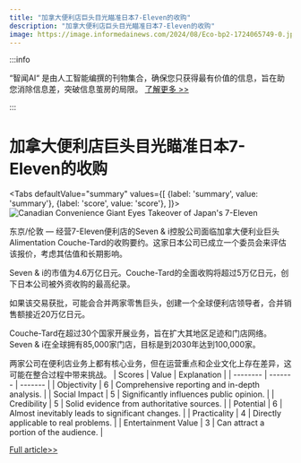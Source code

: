 ```yaml
---
title: "加拿大便利店巨头目光瞄准日本7-Eleven的收购"
description: "加拿大便利店巨头目光瞄准日本7-Eleven的收购"
image: https://image.informedainews.com/2024/08/Eco-bp2-1724065749-0.jpg
---
```



:::info

“智闻AI“ 是由人工智能编撰的刊物集合，确保您只获得最有价值的信息，旨在助您消除信息差，突破信息茧房的局限。  [了解更多 >>](/)

:::

# 加拿大便利店巨头目光瞄准日本7-Eleven的收购


<Tabs
	defaultValue="summary"
	values={[
	{label: 'summary', value: 'summary'},
	{label: 'score', value: 'score'},
]}>
<TabItem value="summary">
<img
  src="https://image.informedainews.com/2024/08/Eco-bp2-1724065749-0.jpg"
  alt="Canadian Convenience Giant Eyes Takeover of Japan's 7-Eleven"
/>



东京/伦敦 — 经营7-Eleven便利店的Seven & i控股公司面临加拿大便利业巨头Alimentation Couche-Tard的收购要约。这家日本公司已成立一个委员会来评估该报价，考虑其估值和长期影响。

Seven & i的市值为4.6万亿日元。Couche-Tard的全面收购将超过5万亿日元，创下日本公司被外资收购的最高纪录。

如果该交易获批，可能会合并两家零售巨头，创建一个全球便利店领导者，合并销售额接近20万亿日元。

Couche-Tard在超过30个国家开展业务，旨在扩大其地区足迹和门店网络。Seven & i在全球拥有85,000家门店，目标是到2030年达到100,000家。

两家公司在便利店业务上都有核心业务，但在运营重点和企业文化上存在差异，这可能在整合过程中带来挑战。
</TabItem>
<TabItem value="score">
	| Scores     | Value   | Explanation |
	| -------- | ------- | ------- |
	| Objectivity  | 6    | Comprehensive reporting and in-depth analysis.    |
	| Social Impact | 5     | Significantly influences public opinion.    |
	| Credibility    | 5    | Solid evidence from authoritative sources.    |
	| Potential    | 6    | Almost inevitably leads to significant changes.    |
	| Practicality    | 4    | Directly applicable to real problems.    |
	| Entertainment Value    | 3    | Can attract a portion of the audience.    |
</TabItem>
</Tabs>

[Full article>>](https://asia.nikkei.com/Business/Retail/Japan-7-Eleven-parent-to-mull-takeover-offer-from-Canada-convenience-giant)
